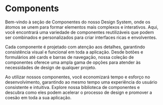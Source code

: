 
<Meta title="Components/About" />

# Components

Bem-vindo à seção de Componentes do nosso Design System, onde os átomos se unem para formar elementos mais complexos e interativos. Aqui, você encontrará uma variedade de componentes reutilizáveis que podem ser combinados e personalizados para criar interfaces ricas e envolventes.

Cada componente é projetado com atenção aos detalhes, garantindo consistência visual e funcional em toda a aplicação. Desde botões e formulários até cards e barras de navegação, nossa coleção de componentes oferece uma ampla gama de opções para atender às necessidades de design de qualquer projeto.

Ao utilizar nossos componentes, você economizará tempo e esforço no desenvolvimento, garantindo ao mesmo tempo uma experiência do usuário consistente e intuitiva. Explore nossa biblioteca de componentes e descubra como eles podem acelerar o processo de design e promover a coesão em toda a sua aplicação.
